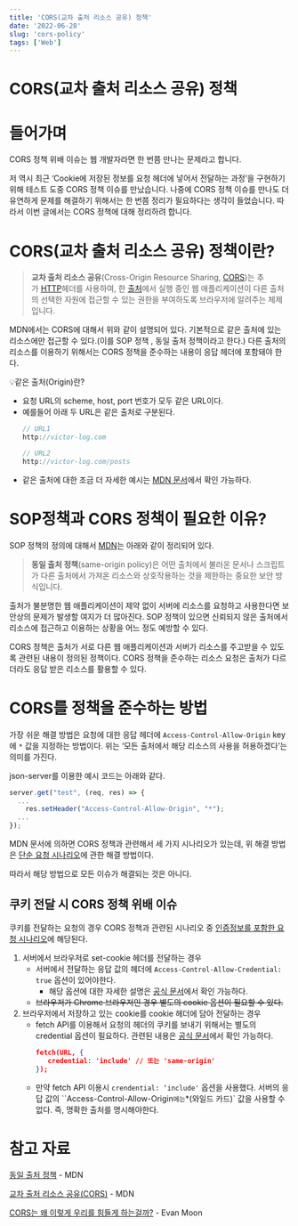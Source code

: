 ```yaml
---
title: 'CORS(교차 출처 리소스 공유) 정책'
date: '2022-06-28'
slug: 'cors-policy'
tags: ['Web']
---
```


# CORS(교차 출처 리소스 공유) 정책

# 들어가며

CORS 정책 위배 이슈는 웹 개발자라면 한 번쯤 만나는 문제라고 합니다.

저 역시 최근 ‘Cookie에 저장된 정보를 요청 헤더에 넣어서 전달하는 과정’을 구현하기 위해 테스트 도중 CORS 정책 이슈를 만났습니다. 나중에 CORS 정책 이슈를 만나도 더 유연하게 문제를 해결하기 위해서는 한 번쯤 정리가 필요하다는 생각이 들었습니다. 따라서 이번 글에서는 CORS 정책에 대해 정리하려 합니다.

# CORS(교차 출처 리소스 공유) 정책이란?

> **교차 출처 리소스 공유**(Cross-Origin Resource Sharing, [CORS](https://developer.mozilla.org/ko/docs/Glossary/CORS))는 추가 [HTTP](https://developer.mozilla.org/ko/docs/Glossary/HTTP)헤더를 사용하여, 한 [출처](https://developer.mozilla.org/ko/docs/Glossary/Origin)에서 실행 중인 웹 애플리케이션이 다른 출처의 선택한 자원에 접근할 수 있는 권한을 부여하도록 브라우저에 알려주는 체제입니다.

MDN에서는 CORS에 대해서 위와 같이 설명되어 있다. 기본적으로 같은 출처에 있는 리소스에만 접근할 수 있다.(이를 SOP 정책 , 동일 출처 정책이라고 한다.) 다른 출처의 리소스를 이용하기 위해서는 CORS 정책을 준수하는 내용이 응답 헤더에 포함돼야 한다.

💡같은 출처(Origin)란?

- 요청 URL의 scheme, host, port 번호가 모두 같은 URL이다.
- 예를들어 아래 두 URL은 같은 출처로 구분된다.
  ```jsx
  // URL1
  http://victor-log.com

  // URL2
  http://victor-log.com/posts
  ```
- 같은 출처에 대한 조금 더 자세한 예시는 [MDN 문서](https://developer.mozilla.org/ko/docs/Web/Security/Same-origin_policy#%EC%B6%9C%EC%B2%98%EC%9D%98_%EC%A0%95%EC%9D%98)에서 확인 가능하다.

# SOP정책과 CORS 정책이 필요한 이유?

SOP 정책의 정의에 대해서 [MDN](https://developer.mozilla.org/ko/docs/Web/Security/Same-origin_policy#%EC%B6%9C%EC%B2%98%EC%9D%98_%EC%A0%95%EC%9D%98)는 아래와 같이 정리되어 있다.

> **동일 출처 정책**(same-origin policy)은 어떤 출처에서 불러온 문서나 스크립트가 다른 출처에서 가져온 리소스와 상호작용하는 것을 제한하는 중요한 보안 방식입니다.

출처가 불분명한 웹 애플리케이션이 제약 없이 서버에 리소스를 요청하고 사용한다면 보안상의 문제가 발생할 여지가 더 많아진다. SOP 정책이 있으면 신뢰되지 않은 출처에서 리소스에 접근하고 이용하는 상황을 어느 정도 예방할 수 있다.

CORS 정책은 출처가 서로 다른 웹 애플리케이션과 서버가 리소스를 주고받을 수 있도록 관련된 내용이 정의된 정책이다. CORS 정책을 준수하는 리소스 요청은 출처가 다르더라도 응답 받은 리소스를 활용할 수 있다.

# CORS를 정책을 준수하는 방법

가장 쉬운 해결 방법은 요청에 대한 응답 헤더에 `Access-Control-Allow-Origin` key에 `*` 값을 지정하는 방법이다. 위는 ‘모든 출처에서 해당 리소스의 사용을 허용하겠다’는 의미를 가진다.

json-server를 이용한 예시 코드는 아래와 같다.

```jsx
server.get("test", (req, res) => {
  ...
	res.setHeader("Access-Control-Allow-Origin", "*");
  ...
});
```

MDN 문서에 의하면 CORS 정책과 관련해서 세 가지 시나리오가 있는데, 위 해결 방법은 [단순 요청 시나리오](https://developer.mozilla.org/ko/docs/Web/HTTP/CORS#%EB%8B%A8%EC%88%9C_%EC%9A%94%EC%B2%ADsimple_requests)에 관한 해결 방법이다.

따라서 해당 방법으로 모든 이슈가 해결되는 것은 아니다.

## 쿠키 전달 시 CORS 정책 위배 이슈

쿠키를 전달하는 요청의 경우 CORS 정책과 관련된 시나리오 중 [인증정보를 포함한 요청 시나리오](https://developer.mozilla.org/ko/docs/Web/HTTP/CORS#%EC%9D%B8%EC%A6%9D%EC%A0%95%EB%B3%B4%EB%A5%BC_%ED%8F%AC%ED%95%A8%ED%95%9C_%EC%9A%94%EC%B2%AD)에 해당된다.

1. 서버에서 브라우저로 set-cookie 헤더를 전달하는 경우
   - 서버에서 전달하는 응답 값의 헤더에 `Access-Control-Allow-Credential: true` 옵션이 있어야한다.
     - 해당 옵션에 대한 자세한 설명은 [공식 문서](https://developer.mozilla.org/ko/docs/Web/HTTP/Headers/Access-Control-Allow-Credentials)에서 확인 가능하다.
   - ~~브라우저가 Chrome 브라우저인 경우 별도의 cookie 옵션이 필요할 수 있다.~~
2. 브라우저에서 저장하고 있는 cookie를 cookie 헤더에 담아 전달하는 경우
   - fetch API를 이용해서 요청의 헤더의 쿠키를 보내기 위해서는 별도의 credential 옵션이 필요하다. 관련된 내용은 [공식 문서](https://developer.mozilla.org/ko/docs/Web/API/Fetch_API/Using_Fetch#%EC%9E%90%EA%B2%A9_%EC%A6%9D%EB%AA%85%EC%9D%84_%ED%8F%AC%ED%95%A8%ED%95%9C_%EC%9A%94%EC%B2%AD_%EC%A0%84%EC%86%A1)에서 확인 가능하다.
     ```json
     fetch(URL, {
     	credential: 'include' // 또는 'same-origin'
     });
     ```
   - 만약 fetch API 이용시 `crendential: ‘include'` 옵션을 사용했다. 서버의 응답 값의 ``Access-Control-Allow-Origin` 에는 `*(와일드 카드)` 값을 사용할 수 없다. 즉, 명확한 출처를 명시해야한다.

# 참고 자료

[동일 출처 정책](https://developer.mozilla.org/ko/docs/Web/Security/Same-origin_policy) - MDN

[교차 출처 리소스 공유(CORS)](https://developer.mozilla.org/ko/docs/Web/HTTP/CORS) - MDN

[CORS는 왜 이렇게 우리를 힘들게 하는걸까?](https://evan-moon.github.io/2020/05/21/about-cors/) - Evan Moon
